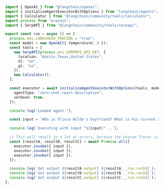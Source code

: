```typescript
import { OpenAI } from "@langchain/openai";
import { initializeAgentExecutorWithOptions } from "langchain/agents";
import { Calculator } from "@langchain/community/tools/calculator";
import process from "process";
import { SerpAPI } from "@langchain/community/tools/serpapi";

export const run = async () => {
  process.env.LANGCHAIN_TRACING = "true";
  const model = new OpenAI({ temperature: 0 });
  const tools = [
    new SerpAPI(process.env.SERPAPI_API_KEY, {
      location: "Austin,Texas,United States",
      hl: "en",
      gl: "us",
    }),
    new Calculator(),
  ];

  const executor = await initializeAgentExecutorWithOptions(tools, model, {
    agentType: "zero-shot-react-description",
    verbose: true,
  });

  console.log("Loaded agent.");

  const input = `Who is Olivia Wilde's boyfriend? What is his current age raised to the 0.23 power?`;

  console.log(`Executing with input "${input}"...`);

  // This will result in a lot of errors, because the shared Tracer is not concurrency-safe.
  const [resultA, resultB, resultC] = await Promise.all([
    executor.invoke({ input }),
    executor.invoke({ input }),
    executor.invoke({ input }),
  ]);

  console.log(`Got output ${resultA.output} ${resultA.__run.runId}`);
  console.log(`Got output ${resultB.output} ${resultB.__run.runId}`);
  console.log(`Got output ${resultC.output} ${resultC.__run.runId}`);
};
```
